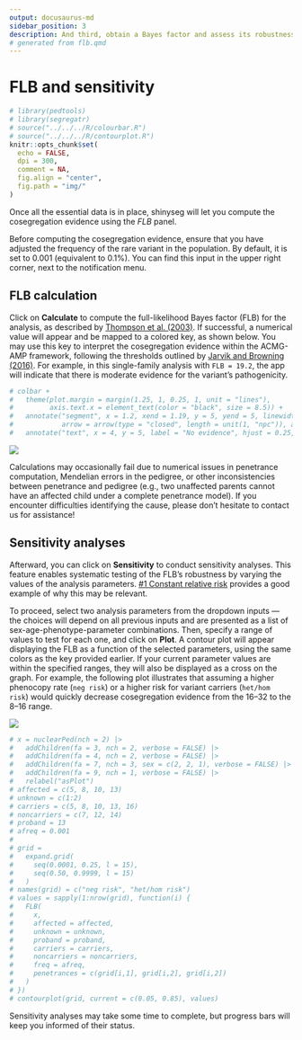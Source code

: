 ```yaml
---
output: docusaurus-md
sidebar_position: 3
description: And third, obtain a Bayes factor and assess its robustness.
# generated from flb.qmd
---
```


# FLB and sensitivity

```r
# library(pedtools)
# library(segregatr)
# source("../../../R/colourbar.R")
# source("../../../R/contourplot.R")
knitr::opts_chunk$set(
  echo = FALSE,
  dpi = 300,
  comment = NA,
  fig.align = "center",
  fig.path = "img/"
)
```

Once all the essential data is in place, shinyseg will let you compute the cosegregation evidence using the *FLB* panel.

:::{.callout-important}
Before computing the cosegregation evidence, ensure that you have adjusted the frequency of the rare variant in the population. By default, it is set to 0.001 (equivalent to 0.1%). You can find this input in the upper right corner, next to the notification menu.
:::

## FLB calculation

Click on **Calculate** to compute the full-likelihood Bayes factor (FLB) for the analysis, as described by [Thompson et al. (2003)](https://doi.org/10.1086/378100). If successful, a numerical value will appear and be mapped to a colored key, as shown below. You may use this key to interpret the cosegregation evidence within the ACMG-AMP framework, following the thresholds outlined by [Jarvik and Browning (2016)](https://doi.org/10.1016%2Fj.ajhg.2016.04.003). For example, in this single-family analysis with `FLB = 19.2`, the app will indicate that there is moderate evidence for the variant's pathogenicity.

```r
# colbar +
#   theme(plot.margin = margin(1.25, 1, 0.25, 1, unit = "lines"),
#         axis.text.x = element_text(color = "black", size = 8.5)) +
#   annotate("segment", x = 1.2, xend = 1.19, y = 5, yend = 5, linewidth = 0.35,
#            arrow = arrow(type = "closed", length = unit(1, "npc")), arrow.fill = "#F4A582") +
#   annotate("text", x = 4, y = 5, label = "No evidence", hjust = 0.25, size = 2.5)
```

<img src={require("./img/flb.png").default} style={{maxHeight:"125px"}} />

Calculations may occasionally fail due to numerical issues in penetrance computation, Mendelian errors in the pedigree, or other inconsistencies between penetrance and pedigree (e.g., two unaffected parents cannot have an affected child under a complete penetrance model). If you encounter difficulties identifying the cause, please don't hesitate to contact us for assistance!

## Sensitivity analyses

Afterward, you can click on **Sensitivity** to conduct sensitivity analyses. This feature enables systematic testing of the FLB's robustness by varying the values of the analysis parameters. [#1 Constant relative risk](/examples/example1) provides a good example of why this may be relevant.

To proceed, select two analysis parameters from the dropdown inputs — the choices will depend on all previous inputs and are presented as a list of sex-age-phenotype-parameter combinations. Then, specify a range of values to test for each one, and click on **Plot**. A contour plot will appear displaying the FLB as a function of the selected parameters, using the same colors as the key provided earlier. If your current parameter values are within the specified ranges, they will also be displayed as a cross on the graph. For example, the following plot illustrates that assuming a higher phenocopy rate (`neg risk`) or a higher risk for variant carriers (`het/hom risk`) would quickly decrease cosegregation evidence from the 16–32 to the 8–16 range.

<img src={require("./img/sen.png").default} style={{maxHeight:"350px"}} />

```r
# x = nuclearPed(nch = 2) |>
#   addChildren(fa = 3, nch = 2, verbose = FALSE) |>
#   addChildren(fa = 4, nch = 2, verbose = FALSE) |>
#   addChildren(fa = 7, nch = 3, sex = c(2, 2, 1), verbose = FALSE) |>
#   addChildren(fa = 9, nch = 1, verbose = FALSE) |>
#   relabel("asPlot")
# affected = c(5, 8, 10, 13)
# unknown = c(1:2)
# carriers = c(5, 8, 10, 13, 16)
# noncarriers = c(7, 12, 14)
# proband = 13
# afreq = 0.001
# 
# grid = 
#   expand.grid(
#     seq(0.0001, 0.25, l = 15),
#     seq(0.50, 0.9999, l = 15)
#   )
# names(grid) = c("neg risk", "het/hom risk")
# values = sapply(1:nrow(grid), function(i) {
#   FLB(
#     x,
#     affected = affected,
#     unknown = unknown,
#     proband = proband,
#     carriers = carriers,
#     noncarriers = noncarriers,
#     freq = afreq,
#     penetrances = c(grid[i,1], grid[i,2], grid[i,2])
#   )
# })
# contourplot(grid, current = c(0.05, 0.85), values)
```

Sensitivity analyses may take some time to complete, but progress bars will keep you informed of their status.
